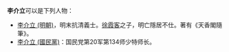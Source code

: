 '''李介立'''可以是下列人物：

*[[李介立_(明朝)|李介立 (明朝)]]，明末抗清義士。[[徐霞客|徐霞客]]之子，明亡隱居不仕。著有《天香閣隨筆》。
*[[李介立_(國民黨)|李介立 (國民黨)]]：国民党第20军第134师少特师长。

{{disambig|L}}